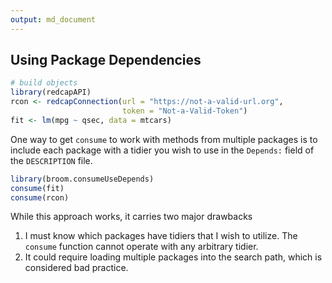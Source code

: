 ```yaml
---
output: md_document
---
```


## Using Package Dependencies

```r
# build objects
library(redcapAPI)
rcon <- redcapConnection(url = "https://not-a-valid-url.org",
                         token = "Not-a-Valid-Token")
fit <- lm(mpg ~ qsec, data = mtcars)
```

One way to get `consume` to work with methods from multiple packages is to include each package with a tidier you wish to use in the `Depends:` field of the `DESCRIPTION` file.  

```r
library(broom.consumeUseDepends)
consume(fit)
consume(rcon)
```

While this approach works, it carries two major drawbacks

1. I must know which packages have tidiers that I wish to utilize.  The `consume` function cannot operate with any arbitrary tidier.
2. It could require loading multiple packages into the search path, which is considered bad practice.

